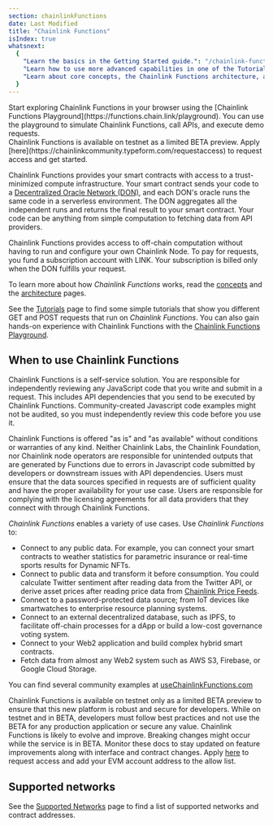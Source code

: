 ```yaml
---
section: chainlinkFunctions
date: Last Modified
title: "Chainlink Functions"
isIndex: true
whatsnext:
  {
    "Learn the basics in the Getting Started guide.": "/chainlink-functions/getting-started",
    "Learn how to use more advanced capabilities in one of the Tutorials.": "/chainlink-functions/tutorials",
    "Learn about core concepts, the Chainlink Functions architecture, and billing.": "/chainlink-functions/resources",
  }
---
```



<Aside type="note" title="Explore Chainlink Functions Playground">
  Start exploring Chainlink Functions in your browser using the [Chainlink Functions
  Playground](https://functions.chain.link/playground). You can use the playground to simulate Chainlink Functions, call
  APIs, and execute demo requests.
</Aside>

<Aside type="note" title="Get Started">
  Chainlink Functions is available on testnet as a limited BETA preview. Apply
  [here](https://chainlinkcommunity.typeform.com/requestaccess) to request access and get started.
</Aside>

Chainlink Functions provides your smart contracts with access to a trust-minimized compute infrastructure. Your smart contract sends your code to a [Decentralized Oracle Network (DON)](/chainlink-functions/resources/concepts), and each DON's oracle runs the same code in a serverless environment. The DON aggregates all the independent runs and returns the final result to your smart contract.
Your code can be anything from simple computation to fetching data from API providers.

Chainlink Functions provides access to off-chain computation without having to run and configure your own Chainlink Node. To pay for requests, you fund a subscription account with LINK. Your subscription is billed only when the DON fulfills your request.

To learn more about how _Chainlink Functions_ works, read the [concepts](/chainlink-functions/resources/concepts) and the [architecture](/chainlink-functions/resources/architecture) pages.

See the [Tutorials](/chainlink-functions/tutorials) page to find some simple tutorials that show you different GET and POST requests that run on _Chainlink Functions_. You can also gain hands-on experience with Chainlink Functions with the [Chainlink Functions Playground](https://functions.chain.link/playground).

## When to use Chainlink Functions

<Aside type="note">
Chainlink Functions is a self-service solution. You are responsible for independently reviewing any JavaScript code that you write and submit in a request. This includes API dependencies that you send to be executed by Chainlink Functions. Community-created Javascript code examples might not be audited, so you must independently review this code before you use it.

Chainlink Functions is offered "as is" and "as available" without conditions or warranties of any kind. Neither Chainlink Labs, the Chainlink Foundation, nor Chainlink node operators are responsible for unintended outputs that are generated by Functions due to errors in Javascript code submitted by developers or downstream issues with API dependencies. Users must ensure that the data sources specified in requests are of sufficient quality and have the proper availability for your use case. Users are responsible for complying with the licensing agreements for all data providers that they connect with through Chainlink Functions.

</Aside>

_Chainlink Functions_ enables a variety of use cases. Use _Chainlink Functions_ to:

- Connect to any public data. For example, you can connect your smart contracts to weather statistics for parametric insurance or real-time sports results for Dynamic NFTs.
- Connect to public data and transform it before consumption. You could calculate Twitter sentiment after reading data from the Twitter API, or derive asset prices after reading price data from [Chainlink Price Feeds](/data-feeds/price-feeds).
- Connect to a password-protected data source; from IoT devices like smartwatches to enterprise resource planning systems.
- Connect to an external decentralized database, such as IPFS, to facilitate off-chain processes for a dApp or build a low-cost governance voting system.
- Connect to your Web2 application and build complex hybrid smart contracts.
- Fetch data from almost any Web2 system such as AWS S3, Firebase, or Google Cloud Storage.

You can find several community examples at [useChainlinkFunctions.com](https://www.usechainlinkfunctions.com/)

<Aside type="note" title="Testnet BETA Preview">

Chainlink Functions is available on testnet only as a limited BETA preview to ensure that this new platform is robust and secure for developers. While on testnet and in BETA, developers must follow best practices and not use the BETA for any production application or secure any value. Chainlink Functions is likely to evolve and improve. Breaking changes might occur while the service is in BETA. Monitor these docs to stay updated on feature improvements along with interface and contract changes. Apply [here](https://chainlinkcommunity.typeform.com/requestaccess) to request access and add your EVM account address to the allow list.

</Aside>

## Supported networks

See the [Supported Networks](/chainlink-functions/supported-networks) page to find a list of supported networks and contract addresses.
